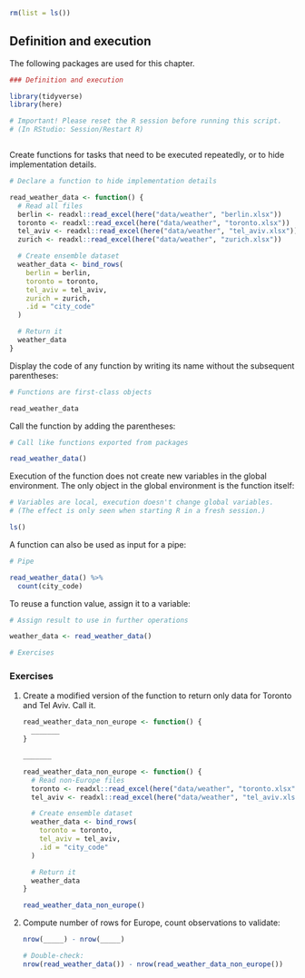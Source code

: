 ```r
rm(list = ls())
```


## Definition and execution

The following packages are used for this chapter.

```r
### Definition and execution

```
```r
library(tidyverse)
library(here)
```


```r
# Important! Please reset the R session before running this script.
# (In RStudio: Session/Restart R)
```
```r

```

Create functions for tasks that need to be executed repeatedly, or to hide implementation details.

```r
# Declare a function to hide implementation details
```
```r
read_weather_data <- function() {
  # Read all files
  berlin <- readxl::read_excel(here("data/weather", "berlin.xlsx"))
  toronto <- readxl::read_excel(here("data/weather", "toronto.xlsx"))
  tel_aviv <- readxl::read_excel(here("data/weather", "tel_aviv.xlsx"))
  zurich <- readxl::read_excel(here("data/weather", "zurich.xlsx"))

  # Create ensemble dataset
  weather_data <- bind_rows(
    berlin = berlin,
    toronto = toronto,
    tel_aviv = tel_aviv,
    zurich = zurich,
    .id = "city_code"
  )

  # Return it
  weather_data
}
```

Display the code of any function by writing its name without the subsequent parentheses:

```r
# Functions are first-class objects
```
```r
read_weather_data
```

Call the function by adding the parentheses:

```r
# Call like functions exported from packages
```
```r
read_weather_data()
```


Execution of the function does not create new variables in the global environment.
The only object in the global environment is the function itself:

```r
# Variables are local, execution doesn't change global variables.
# (The effect is only seen when starting R in a fresh session.)
```
```r
ls()
```

A function can also be used as input for a pipe:

```r
# Pipe
```
```r
read_weather_data() %>%
  count(city_code)
```

To reuse a function value, assign it to a variable:

```r
# Assign result to use in further operations
```
```r
weather_data <- read_weather_data()
```


```r
# Exercises
```

### Exercises

1. Create a modified version of the function to return only data for Toronto and Tel Aviv. Call it.

    ```r
    read_weather_data_non_europe <- function() {
      _______
    }
    
    _______
    ```
    
    ```r
    read_weather_data_non_europe <- function() {
      # Read non-Europe files
      toronto <- readxl::read_excel(here("data/weather", "toronto.xlsx"))
      tel_aviv <- readxl::read_excel(here("data/weather", "tel_aviv.xlsx"))
    
      # Create ensemble dataset
      weather_data <- bind_rows(
        toronto = toronto,
        tel_aviv = tel_aviv,
        .id = "city_code"
      )
    
      # Return it
      weather_data
    }
    
    read_weather_data_non_europe()
    ```
    

1. Compute number of rows for Europe, count observations to validate:

    ```r
    nrow(_____) - nrow(_____)
    ```
    
    ```r
    # Double-check:
    nrow(read_weather_data()) - nrow(read_weather_data_non_europe())
    ```
